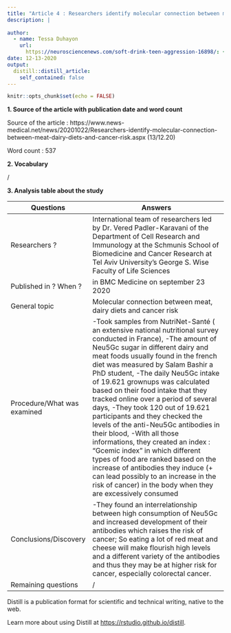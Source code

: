 ```yaml
---
title: "Article 4 : Researchers identify molecular connection between meat, dairy diets and cancer risk"
description: |
  
author:
  - name: Tessa Duhayon
    url:
      https://neurosciencenews.com/soft-drink-teen-aggression-16898/: {}
date: 12-13-2020
output:
  distill::distill_article:
    self_contained: false
---
```


```r
knitr::opts_chunk$set(echo = FALSE)
```

**1. Source of the article with publication date and word count**

Source of the article : https://www.news-medical.net/news/20201022/Researchers-identify-molecular-connection-between-meat-dairy-diets-and-cancer-risk.aspx (13/12.20)

Word count : 537

**2. Vocabulary**

/

**3. Analysis table about the study**

| Questions                    | Answers                                                                                                                                                                                                                                                                                                                                                                                                                                                                                                                                                                                                                                                                                                                                                                                     |
| ---------------------------- | ------------------------------------------------------------------------------------------------------------------------------------------------------------------------------------------------------------------------------------------------------------------------------------------------------------------------------------------------------------------------------------------------------------------------------------------------------------------------------------------------------------------------------------------------------------------------------------------------------------------------------------------------------------------------------------------------------------------------------------------------------------------------------------------- |
| Researchers ?                | International team of researchers led by Dr. Vered Padler-Karavani of the Department of Cell Research and Immunology at the Schmunis School of Biomedicine and Cancer Research at Tel Aviv University's George S. Wise Faculty of Life Sciences                                                                                                                                                                                                                                                                                                                                                                                                                                                                                                                                             |
| Published in ? When ?        | in BMC Medicine on september 23 2020                                                                                                                                                                                                                                                                                                                                                                                                                                                                                                                                                                                                                                                                                                                                                        |
| General topic                | Molecular connection between meat, dairy diets and cancer risk                                                                                                                                                                                                                                                                                                                                                                                                                                                                                                                                                                                                                                                                                                                              |
| Procedure/What was examined  | -Took samples from NutriNet-Santé ( an extensive national nutritional survey conducted in France), -The amount of Neu5Gc sugar in different dairy and meat foods usually found in the french diet was measured by Salam Bashir a PhD student, -The daily Neu5Gc intake of 19.621 grownups was calculated based on their food intake that they tracked online over a period of several days, -They took 120 out of 19.621 participants and they checked the levels of the anti-Neu5Gc antibodies in their blood, -With all those informations, they created an index : "Gcemic index" in which different types of food are ranked based on the increase of antibodies they induce (+ can lead possibly to an increase in the risk of cancer) in the body when they are excessively consumed  |
| Conclusions/Discovery        | -They found an interrelationship between high consumption of Neu5Gc and increased development of their antibodies which raises the risk of cancer; So eating a lot of red meat and cheese will make flourish high levels and a different variety of the antibodies and thus they may be at higher risk for cancer, especially colorectal cancer.                                                                                                                                                                                                                                                                                                                                                                                                                                            |
| Remaining questions          | /                                                                                                                                                                                                                                                                                                                                                                                                                                                                                                                                                                                                                                                                                                                                                                                           |


Distill is a publication format for scientific and technical writing, native to the web.

Learn more about using Distill at <https://rstudio.github.io/distill>.

